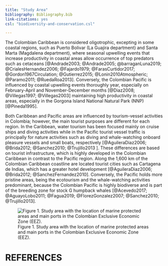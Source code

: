 ```yaml
---
title: "Study Area"
bibliography: Bibliography.bib
link-citations: yes
csl: "biodiversity-and-conservation.csl"

---
```


The Colombian Caribbean is considered oligotrophic, excepting in some coastal regions, such as Puerto Bolivar (La Guajira department) and Santa Marta (Magdalena department), where seasonal upwelling events that increase productivity in coastal areas allow occurrence of top predators such as cetaceans [@Andrade2003; @Andrade2005; @barraganLuna2019; @CrialesHernandez2006; @Fajardo1979; @FarasCurtidor2017; @Gordon1967Circulation; @Gutierrez2015; @Lonin2010Atmospheric; @Paramo2011; @RuedaRoa2013]. Conversely, the Colombian Pacific is influenced by coastal upwelling events thoroughly year, especially on February-April and November-December months [@Diaz2008; @Villegas1997; @Villegas2003] maintaining high productivity in coastal areas, especially in the Gorgona Island National Natural Park (NNP) [@Pineda1995].

Both Caribbean and Pacific areas are influenced by tourism-vessel activities in Colombia; however, the main tourist purposes are different for each region.
In the Caribbean, water tourism has been focused mainly on cruise ships and diving activities while in the Pacific tourist vessel traffic is principally for nature activities such as diving and whale-watching onboard pleasure vessels and small boats, respectively [@AguileraDiaz2006; @Brida2012; @Sanchez2010; @Trujillo2013 ]. These differences are based on tourist infrastructure, which is highly developed in the Colombian Caribbean in contrast to the Pacific region. Along the 1,600 km of the Colombian Caribbean coastline are located tourist cities such as Cartagena de Indias, which has a greater hotel development [@AguileraDiaz2006; @Brida2012; @SanchezFernandez2010]. Conversely, the Pacific holds more pristine areas, being the ecotourism and the whale-watching activities predominant, because the Colombian Pacific is highly biodiverse and is part of the breeding zone for stock G humpback whales [@Acevedo2017; @AguayoLobo2011; @Fagua2019; @FlorezGonzalez2007; @Sanchez2010; @Trujillo2013].




![Figure 1. Study area with the location of marine protected areas and main ports in the Colombian Exclusive Economic Zone (EEZ).](Figure_01.png)


# REFERENCES

::: {#refs}
:::

\pagebreak